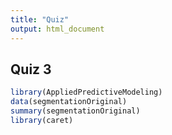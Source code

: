 ```yaml
---
title: "Quiz"
output: html_document
---
```


## Quiz 3

```r
library(AppliedPredictiveModeling)
data(segmentationOriginal)
summary(segmentationOriginal)
library(caret)
```

```r

```

